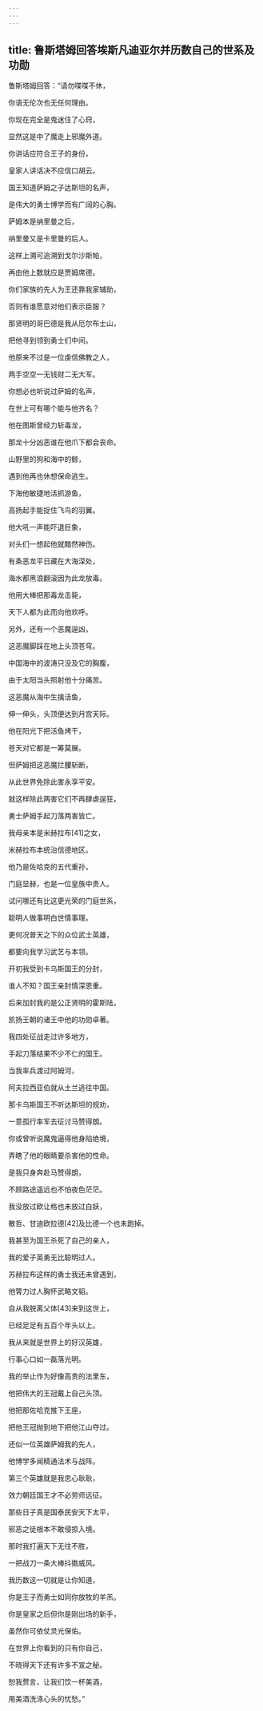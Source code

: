 ```yaml
---
---
---
```

title: 鲁斯塔姆回答埃斯凡迪亚尔并历数自己的世系及功勋
---




鲁斯塔姆回答：“请勿喋喋不休，

你语无伦次也无任何理由。

你现在完全是鬼迷住了心窍，

显然这是中了魔走上邪魔外道。

你讲话应符合王子的身份，

皇家人讲话决不应信口胡云。

国王知道萨姆之子达斯坦的名声，

是伟大的勇士博学而有广阔的心胸。

萨姆本是纳里曼之后，

纳里曼又是卡里曼的后人。

这样上溯可追溯到戈尔沙斯帕，

再由他上数就应是贾姆席德。

你们家族的先人为王还靠我家辅助，

否则有谁愿意对他们表示臣服？

那贤明的哥巴德是我从厄尔布士山，

把他寻到领到勇士们中间。

他原来不过是一位虔信佛教之人，

两手空空一无钱财二无大军。

你想必也听说过萨姆的名声，

在世上可有哪个能与他齐名？

他在图斯曾经力斩毒龙，

那龙十分凶恶谁在他爪下都会丧命。

山野里的狗和海中的鲸，

遇到他再也休想保命逃生。

下海他敏捷地活抓游鱼，

高扬起手能捉住飞鸟的羽翼。

他大吼一声能吓退巨象，

对头们一想起他就黯然神伤。

有条恶龙平日藏在大海深处，

海水都黑浪翻滚因为此龙放毒。

他用大棒把那毒龙击毙，

天下人都为此而向他欢呼。

另外，还有一个恶魔逞凶，

这恶魔脚踩在地上头顶苍穹。

中国海中的波涛只没及它的胸腹，

由于太阳当头照射他十分痛苦。

这恶魔从海中生擒活鱼，

伸一伸头，头顶便达到月宫天际。

他在阳光下把活鱼烤干，

苍天对它都是一筹莫展。

但萨姆把这恶魔拦腰斩断，

从此世界免除此害永享平安。

就这样除此两害它们不再肆虐逞狂，

勇士萨姆手起刀落两害皆亡。

我母亲本是米赫拉布[41]之女，

米赫拉布本统治信德地区。

他乃是佐哈克的五代重孙，

门庭显赫，也是一位皇族中贵人。

试问哪还有比这更光荣的门庭世系，

聪明人做事明白世情事理。

更何况普天之下的众位武士英雄，

都要向我学习武艺与本领。

开初我受到卡乌斯国王的分封，

谁人不知？国王亲封情深恩重。

后来加封我的是公正贤明的霍斯陆，

凯扬王朝的诸王中他的功勋卓著。

我四处征战走过许多地方，

手起刀落结果不少不仁的国王。

当我率兵渡过阿姆河，

阿夫拉西亚伯就从土兰逃往中国。

那卡乌斯国王不听达斯坦的规劝，

一意孤行率军去征讨马赞得朗。

你或曾听说魔鬼逼得他身陷绝境，

弄瞎了他的眼睛要杀害他的性命。

是我只身奔赴马赞得朗，

不顾路途遥远也不怕夜色茫茫。

我没放过欧让格也未放过白妖，

散哲、甘迪欧拉德[42]及比德一个也未跑掉。

我甚至为国王杀死了自己的亲人，

我的爱子英勇无比聪明过人。

苏赫拉布这样的勇士我还未曾遇到，

他膂力过人胸怀武略文韬。

自从我脱离父体[43]来到这世上，

已经足足有五百个年头以上。

我从来就是世界上的好汉英雄，

行事心口如一磊落光明。

我的举止作为好像高贵的法里东，

他把伟大的王冠戴上自己头顶。

他把那佐哈克推下王座，

把他王冠抛到地下把他江山夺过。

还似一位英雄萨姆我的先人，

他博学多闻精通法术与战阵。

第三个英雄就是我忠心耿耿，

效力朝廷国王才不必劳师远征。

那些日子真是国泰民安天下太平，

邪恶之徒根本不敢侵掠入境。

那时我打遍天下无往不胜，

一把战刀一条大棒抖擞威风。

我历数这一切就是让你知道，

你是王子而勇士如同你放牧的羊羔。

你是皇家之后但你是刚出场的新手，

虽然你可依仗灵光保佑。

在世界上你看到的只有你自己，

不晓得天下还有许多不宣之秘。

恕我赘言，让我们饮一杯美酒，

用美酒洗涤心头的忧愁。”